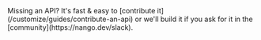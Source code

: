<Tip>
    Missing an API? It's fast & easy to [contribute it](/customize/guides/contribute-an-api) or we'll build it if you ask for
    it in the [community](https://nango.dev/slack).
</Tip>

<CardGroup cols={4}>
    <Card title="Fitbit" href="/integrations/all/fitbit" color="#68a063" />
    <Card title="Strava" href="/integrations/all/strava" color="#68a063" />
    <Card title="Twitch" href="/integrations/all/twitch" color="#68a063" />
</CardGroup>
